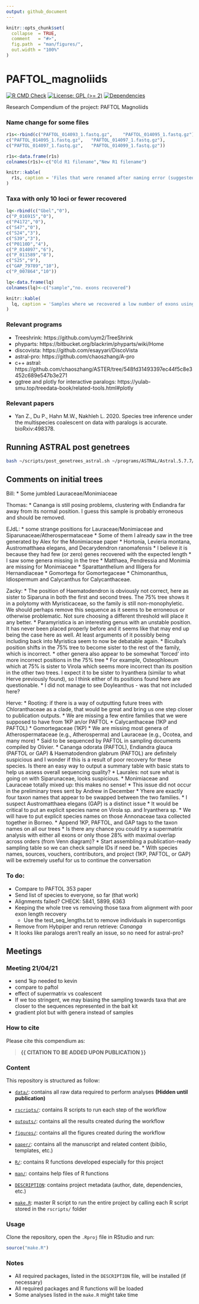 ```yaml
---
output: github_document
---
```


<!-- README.md is generated from README.Rmd. Please edit that file -->


```r
knitr::opts_chunk$set(
  collapse  = TRUE,
  comment   = "#>",
  fig.path  = "man/figures/",
  out.width = "100%"
)
```



# PAFTOL_magnoliids


<!-- badges: start -->
[![R CMD Check](https://github.com/ajhelmstetter/PAFTOL_magnoliids/actions/workflows/R-CMD-check.yaml/badge.svg)](https://github.com/ajhelmstetter/PAFTOL_magnoliids/actions/workflows/R-CMD-check.yaml)
[![License: GPL (>= 2)](https://img.shields.io/badge/License-GPL%20%28%3E%3D%202%29-blue.svg)](https://choosealicense.com/licenses/gpl-2.0/)
[![Dependencies](https://img.shields.io/badge/dependencies-16/144-red?style=flat)](#)
<!-- badges: end -->

Research Compendium of the project: PAFTOL Magnoliids

### Name change for some files

```r

r1s<-rbind(c("PAFTOL_014093_1.fastq.gz",	"PAFTOL_014095_1.fastq.gz"),
c("PAFTOL_014095_1.fastq.gz",	"PAFTOL_014097_1.fastq.gz"),
c("PAFTOL_014097_1.fastq.gz",	"PAFTOL_014099_1.fastq.gz"))

r1s<-data.frame(r1s)
colnames(r1s)<-c("Old R1 filename","New R1 filename")

knitr::kable(
  r1s, caption = 'Files that were renamed after naming error (suggested by O. Maurin).'
)
```

### Taxa with only 10 loci or fewer recovered

```r

lq<-rbind(c("Gbel","0"),
c("P_016915","0"),
c("P4172","0"),
c("S47","0"),
c("S24","3"),
c("S39","3"),
c("P0110D","4"),
c("P_014097","6"),
c("P_011589","8"),
c("S25","9"),
c("GAP_79789","10"),
c("P_007864","10"))

lq<-data.frame(lq)
colnames(lq)<-c("sample","no. exons recovered")

knitr::kable(
  lq, caption = 'Samples where we recovered a low number of exons using hybpiper'
)
```


### Relevant programs

* Treeshrink: https://github.com/uym2/TreeShrink
* phyparts: https://bitbucket.org/blackrim/phyparts/wiki/Home
* discovista: https://github.com/esayyari/DiscoVista
* astral-pro: https://github.com/chaoszhang/A-pro
* c++ astral: https://github.com/chaoszhang/ASTER/tree/548fd31493397ec44f5c8e3452c689e547b3e271
* ggtree and plotly for interactive paralogs: https://yulab-smu.top/treedata-book/related-tools.html#plotly 

### Relevant papers

* Yan Z., Du P., Hahn M.W., Nakhleh L. 2020. Species tree inference under the multispecies coalescent on data with paralogs is accurate. bioRxiv:498378.

## Running ASTRAL post genetrees

```bash

bash ~/scripts/post_genetrees_astral.sh ~/programs/ASTRAL/Astral.5.7.7/Astral/astral.5.7.7.jar astral_50_50

```

## Comments on initial trees

Bill:
* Some jumbled Lauraceae/Monimiaceae

Thomas:
* Cananga is still posing problems, clustering with Endiandra far away from its normal position. I guess this sample is probably erroneous and should be removed.

EJdL:
* some strange positions for Lauraceae/Monimiaceae and Siparunaceae/Atherospermataceae
* Some of them I already saw in the tree generated by Alex for the Monimiaceae paper
	* Hortonia, Levieria montana, Austromatthaea elegans, and Decarydendron ranomafensis
	* I believe it is because they had few (or zero) genes recovered with the expected length
* I saw some genera missing in the tree
	* Matthaea, Pendressia and Monimia are missing for Monimiaceae
	* Sparattanthelium and Illigera for Hernandiaceae
	* Gomortega for Gomortegaceae
	* Chimonanthus, Idiospermum and Calycanthus for Calycanthaceae.

Zacky:
* The position of Haematodendron is obviously not correct, here as sister to Siparuna in both the first and second trees. The 75% tree shows it in a polytomy with Myristicaceae, so the family is still non-monophyletic. We should perhaps remove this sequence as it seems to be erroneous or otherwise problematic. Not sure choosing a different threshold will place it any better.
* Paramyristica is an interesting genus with an unstable position. It has never been placed properly before and it seems like that may end up being the case here as well. At least arguments of it possibly being including back into Myristica seem to now be debatable again.
* Bicuiba's position shifts in the 75% tree to become sister to the rest of the family, which is incorrect.
	* other genera also appear to be somewhat 'forced' into more incorrect positions in the 75% tree
	* For example, Osteophloeum which at 75% is sister to Virola which seems more incorrect than its position in the other two trees. I expect it to be sister to Iryanthera (similar to what Herve previously found), so I think either of its positions found here are questionable.
* I did not manage to see Doyleanthus - was that not included here?

Herve:
* Rooting: if there is a way of outputting future trees with Chloranthaceae as a clade, that would be great and bring us one step closer to publication outputs.
* We are missing a few entire families that we were supposed to have from 1KP an/or PAFTOL
	* Calycanthaceae (1KP and PAFTOL)
	* Gomortegaceae (1KP)
* We are missing most genera of Atherospermataceae (e.g., Atherosperma) and Lauraceae (e.g., Ocotea, and many more) 
	* Said to be sequenced by PAFTOL in sampling documents compiled by Olivier.
* Cananga odorata (PAFTOL), Endiandra glauca (PAFTOL or GAP) & Haematodendron glabrum (PAFTOL) are definitely suspicious and I wonder if this is a result of poor recovery for these species. Is there an easy way to output a summary table with basic stats to help us assess overall sequencing quality?
* Laurales: not sure what is going on with Siparunaceae, looks suspicious. 
	* Monimiaceae and Lauraceae totally mixed up: this makes no sense!
	* This issue did not occur in the preliminary trees sent by Andrew in December
	* Yhere are exactly four taxon names that appear to be swapped between the two families.
	* I suspect Austromatthaea elegans (GAP) is a distinct issue
* It would be critical to put an explicit species name on Virola sp. and Iryanthera sp.
* We will have to put explicit species names on those Annonaceae taxa collected together in Borneo.
* Append 1KP, PAFTOL, and GAP tags to the taxon names on all our trees
*  Is there any chance you could try a supermatrix analysis with either all exons or only those 28% with maximal overlap across orders (from Venn diagram)?
* Start assembling a publication-ready sampling table so we can check sample IDs if need be.
	* With species names, sources, vouchers, contributors, and project (1KP, PAFTOL, or GAP) will be extremely useful for us to continue the conversation

### To do: 

* Compare to PAFTOL 353 paper
* Send list of species to everyone, so far (that work)
* Alignments failed? CHECK: 5841, 5899, 6363
* Keeping the whole tree vs removing those taxa from alignment with poor exon length recovery
  * Use the test_seq_lengths.txt to remove individuals in supercontigs
* Remove from Hybpiper and rerun retrieve: _Cananga_
* It looks like paralogs aren't really an issue, so no need for astral-pro?

## Meetings

### Meeting 21/04/21

* send 1kp needed to kevin
* compare to paftol
* effect of supermatrix vs coalescent
* If we too stringent, we may biasing the sampling towards taxa that are closer to the sequences represented in the bait kit
* gradient plot but with genera instead of samples

### How to cite

Please cite this compendium as: 

> **{{ CITATION TO BE ADDED UPON PUBLICATION }}**

### Content

This repository is structured as follow:

- [`data/`](https://github.com/ajhelmstetter/PAFTOL_magnoliids/tree/master/data):
contains all raw data required to perform analyses __(Hidden until publication)__

- [`rscripts/`](https://github.com/ajhelmstetter/PAFTOL_magnoliids/tree/master/rscripts/):
contains R scripts to run each step of the workflow

- [`outputs/`](https://github.com/ajhelmstetter/PAFTOL_magnoliids/tree/master/outputs):
contains all the results created during the workflow

- [`figures/`](https://github.com/ajhelmstetter/PAFTOL_magnoliids/tree/master/figures):
contains all the figures created during the workflow

- [`paper/`](https://github.com/ajhelmstetter/PAFTOL_magnoliids/tree/master/paper):
contains all the manuscript and related content (biblio, templates, etc.)

- [`R/`](https://github.com/ajhelmstetter/PAFTOL_magnoliids/tree/master/R):
contains R functions developed especially for this project

- [`man/`](https://github.com/ajhelmstetter/PAFTOL_magnoliids/tree/master/man):
contains help files of R functions

- [`DESCRIPTION`](https://github.com/ajhelmstetter/PAFTOL_magnoliids/tree/master/DESCRIPTION):
contains project metadata (author, date, dependencies, etc.)

- [`make.R`](https://github.com/ajhelmstetter/PAFTOL_magnoliids/tree/master/make.R):
master R script to run the entire project by calling each R script stored in the `rscripts/` folder

### Usage

Clone the repository, open the `.Rproj` file in RStudio and run:

```r
source("make.R")
```

### Notes

- All required packages, listed in the `DESCRIPTION` file, will be installed (if necessary)
- All required packages and R functions will be loaded
- Some analyses listed in the `make.R` might take time
